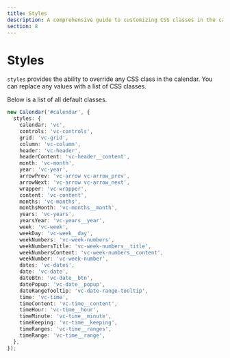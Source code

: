 ```yaml
---
title: Styles
description: A comprehensive guide to customizing CSS classes in the calendar using the styles parameter, including a list of default classes and their replacement.
section: 8
---
```


# Styles

`styles` provides the ability to override any CSS class in the calendar. You can replace any values with a list of CSS classes.

Below is a list of all default classes.

```ts
new Calendar('#calendar', {
  styles: {
    calendar: 'vc',
    controls: 'vc-controls',
    grid: 'vc-grid',
    column: 'vc-column',
    header: 'vc-header',
    headerContent: 'vc-header__content',
    month: 'vc-month',
    year: 'vc-year',
    arrowPrev: 'vc-arrow vc-arrow_prev',
    arrowNext: 'vc-arrow vc-arrow_next',
    wrapper: 'vc-wrapper',
    content: 'vc-content',
    months: 'vc-months',
    monthsMonth: 'vc-months__month',
    years: 'vc-years',
    yearsYear: 'vc-years__year',
    week: 'vc-week',
    weekDay: 'vc-week__day',
    weekNumbers: 'vc-week-numbers',
    weekNumbersTitle: 'vc-week-numbers__title',
    weekNumbersContent: 'vc-week-numbers__content',
    weekNumber: 'vc-week-number',
    dates: 'vc-dates',
    date: 'vc-date',
    dateBtn: 'vc-date__btn',
    datePopup: 'vc-date__popup',
    dateRangeTooltip: 'vc-date-range-tooltip',
    time: 'vc-time',
    timeContent: 'vc-time__content',
    timeHour: 'vc-time__hour',
    timeMinute: 'vc-time__minute',
    timeKeeping: 'vc-time__keeping',
    timeRanges: 'vc-time__ranges',
    timeRange: 'vc-time__range',
  },
});
```
